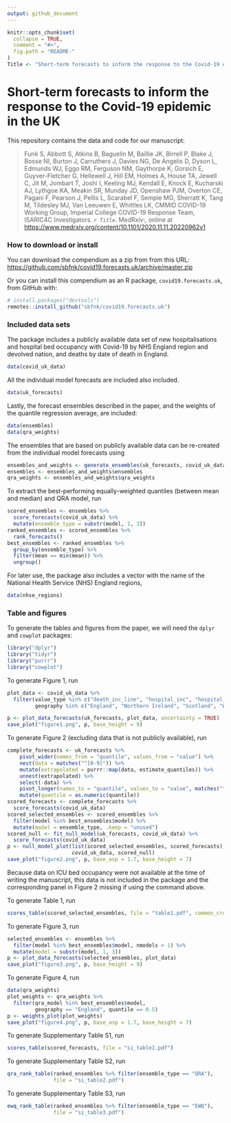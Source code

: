 ```yaml
---
output: github_document
---
```


<!-- README.md is generated from README.Rmd. Please edit that file -->

```r
knitr::opts_chunk$set(
  collapse = TRUE,
  comment = "#>",
  fig.path = "README-"
)
Title <- "Short-term forecasts to inform the response to the Covid-19 epidemic in the UK"
```

# Short-term forecasts to inform the response to the Covid-19 epidemic in the UK

This repository contains the data and code for our manuscript:

> Funk S, Abbott S, Atkins B, Baguelin M, Baillie JK, Birrell P, Blake J, Bosse NI, Burton J, Carruthers J, Davies NG, De Angelis D, Dyson L, Edmunds WJ, Eggo RM, Ferguson NM, Gaythorpe K, Gorsich E, Guyver-Fletcher G, Hellewell J, Hill EM, Holmes A, House TA, Jewell C, Jit M, Jombart T, Joshi I, Keeling MJ, Kendall E, Knock E, Kucharski AJ, Lythgoe KA, Meakin SR, Munday JD, Openshaw PJM, Overton CE, Pagani F, Pearson J, Pellis L, Scarabel F, Semple MG, Sherratt K, Tang M, Tildesley MJ, Van Leeuwen E, Whittles LK, CMMID COVID-19 Working Group, Imperial College COVID-19 Response Team, ISARIC4C Investigators. _`r Title`_. MedRxiv:, online at <https://www.medrxiv.org/content/10.1101/2020.11.11.20220962v1>

### How to download or install

You can download the compendium as a zip from from this URL: <https://github.com/sbfnk/covid19.forecasts.uk/archive/master.zip>

Or you can install this compendium as an R package, `covid19.forecasts.uk`, from GitHub with:

```r
# install.packages("devtools")
remotes::install_github("sbfnk/covid19.forecasts.uk")
```

### Included data sets

The package includes a publicly available data set of new hospitalisations and hospital bed occupancy with Covid-19 by NHS England region and devolved nation, and deaths by date of death in England.

```r
data(covid_uk_data)
```

All the individual model forecasts are included also included.

```r
data(uk_forecasts)
```

Lastly, the forecast ensembles described in the paper, and the weights of the quantile regression average, are included:

```r
data(ensembles)
data(qra_weights)
```

The ensembles that are based on publicly available data can be re-created from the individual model forecasts using

```r
ensembles_and_weights <- generate_ensembles(uk_forecasts, covid_uk_data)
ensembles <- ensembles_and_weights$ensembles
qra_weights <- ensembles_and_weights$qra_weights
```

To extract the best-performing equally-weighted quantiles (between mean and median) and QRA model, run

```r
scored_ensembles <- ensembles %>%
  score_forecasts(covid_uk_data) %>%
  mutate(ensemble_type = substr(model, 1, 3))
ranked_ensembles <- scored_ensembles %>%
  rank_forecasts()
best_ensembles <- ranked_ensembles %>%
  group_by(ensemble_type) %>%
  filter(mean == min(mean)) %>%
  ungroup()
```

For later use, the package also includes a vector with the name of the National Health Service (NHS) England regions,

```r
data(nhse_regions)
```

### Table and figures

To generate the tables and figures from the paper, we will need the `dplyr` and `cowplot` packages:

```r
library("dplyr")
library("tidyr")
library("purrr")
library("cowplot")
```
To generate Figure 1, run

```r
plot_data <- covid_uk_data %>%
  filter(value_type %in% c("death_inc_line", "hospital_inc", "hospital_prev"),
         geography %in% c("England", "Northern Ireland", "Scotland", "Wales"))

p <- plot_data_forecasts(uk_forecasts, plot_data, uncertainty = TRUE)
save_plot("figure1.png", p, base_height = 9)
```

To generate Figure 2 (excluding data that is not publicly available), run

```r
complete_forecasts <- uk_forecasts %>%
    pivot_wider(names_from = "quantile", values_from = "value") %>%
    nest(data = matches("^[0-9]")) %>%
    mutate(extrapolated = purrr::map(data, estimate_quantiles)) %>%
    unnest(extrapolated) %>%
    select(-data) %>%
    pivot_longer(names_to = "quantile", values_to = "value", matches("^[0-9]")) %>%
    mutate(quantile = as.numeric(quantile))
scored_forecasts <- complete_forecasts %>%
  score_forecasts(covid_uk_data)
scored_selected_ensembles <- scored_ensembles %>%
  filter(model %in% best_ensembles$model) %>%
  mutate(model = ensemble_type, .keep = "unused")
scored_null <- fit_null_model(uk_forecasts, covid_uk_data) %>%
  score_forecasts(covid_uk_data)
p <- null_model_plot(list(scored_selected_ensembles, scored_forecasts), 
                     covid_uk_data, scored_null)
save_plot("figure2.png", p, base_asp = 1.7, base_height = 7)
```

Because data on ICU bed occupancy were not available at the time of writing the manuscript, this data is not included in the package and the corresponding panel in Figure 2 missing if using the command above.

To generate Table 1, run

```r
scores_table(scored_selected_ensembles, file = "table1.pdf", common_creation_dates = TRUE)
```

To generate Figure 3, run

```r
selected_ensembles <- ensembles %>%
  filter(model %in% best_ensembles$model, nmodels > 1) %>%
  mutate(model = substr(model, 1, 3))
p <- plot_data_forecasts(selected_ensembles, plot_data)
save_plot("figure3.png", p, base_height = 9)
```

To generate Figure 4, run

```r
data(qra_weights) 
plot_weights <- qra_weights %>%
  filter(qra_model %in% best_ensembles$model,
         geography == "England", quantile == 0.5)
p <- weights_plot(plot_weights)
save_plot("figure4.png", p, base_asp = 1.7, base_height = 7)
```

To generate Supplementary Table S1, run

```r
scores_table(scored_forecasts, file = "si_table1.pdf")
```

To generate Supplementary Table S2, run

```r
qra_rank_table(ranked_ensembles %>% filter(ensemble_type == "QRA"),
               file = "si_table2.pdf")
```

To generate Supplementary Table S3, run

```r
ewq_rank_table(ranked_ensembles %>% filter(ensemble_type == "EWQ"),
               file = "si_table3.pdf")
```
